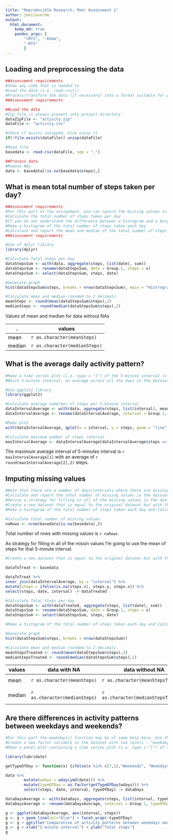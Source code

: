 ```yaml
---
title: "Reproducible Research: Peer Assessment 1"
author: jmvilaverde
output: 
  html_document:
    keep_md: true
    pandoc_args: [
        "+RTS", "-K64m",
        "-RTS"
        ]
---
```



## Loading and preprocessing the data

```r
##Assessment requirements
#Show any code that is needed to
#Load the data (i.e. read.csv())
#Process/transform the data (if necessary) into a format suitable for your analysis
##Assessment requirements
```

```r
##Load the data
#Zip file is always present into project directory
dataZipFile <- "activity.zip"
dataFile <- "activity.csv"

#Check if exists unzipped, else unzip it
if(!file.exists(dataFile)) unzip(dataFile)

#Read file
basedata <- read.csv(dataFile, sep = ",")

##Process data
#Remove NAs
data <- basedata[!is.na(basedata$steps),]
```


## What is mean total number of steps taken per day?
```r
##Assessment requirements
#For this part of the assignment, you can ignore the missing values in the dataset.
#Calculate the total number of steps taken per day
#If you do not understand the difference between a histogram and a barplot, research the difference between them. 
#Make a histogram of the total number of steps taken each day
#Calculate and report the mean and median of the total number of steps taken per day
##Assessment requirements
```

```r
#Use of dplyr library
library(dplyr)

#Calculate Total Steps per day
dataStepsSum <- with(data, aggregate(steps, list(date), sum))
dataStepsSum <- rename(dataStepsSum, date = Group.1, steps = x)
dataStepsSum <- select(dataStepsSum, steps, date)
```

```r
#Generate graph
hist(dataStepsSum$steps, breaks = nrow(dataStepsSum), main = "Histrogram of Total Steps per Day - Frequency", xlab = "Total Steps")
```

```r
#Calculate mean and median rounded to 2 decimals
meanSteps <- round(mean(dataStepsSum$steps),2)
medianSteps <- round(median(dataStepsSum$steps),2)
```

Values of mean and median for data without NAs

.      | values
------ | -----------------------------
mean   | `r as.character(meanSteps)`
median | `r as.character(medianSteps)`


## What is the average daily activity pattern?

```r
#Make a time series plot (i.e. type = "l") of the 5-minute interval (x-axis) and the average number of steps taken, averaged across all days (y-axis)
#Which 5-minute interval, on average across all the days in the dataset, contains the maximum number of steps?
```

```r
#Use ggplot2 library
library(ggplot2)

#Calculate average numerber of steps per 5-minute interval
dataIntervalAverage <- with(data, aggregate(steps, list(interval), mean))
dataIntervalAverage <- rename(dataIntervalAverage, interval = Group.1, steps = x)

#Make plot
with(dataIntervalAverage, qplot(x = interval, y = steps, geom = "line", main = "Average of steps taken by 5-minute interval", xlab = "5-minute interval", ylab = "Average steps"))
```


```r
#Calculate maximum number of steps interval
maxIntervalAverage <- dataIntervalAverage[dataIntervalAverage$steps == max(dataIntervalAverage$steps),]
```

The maximum average interval of 5-minutes interval is `r maxIntervalAverage[1]` with an average of `r round(maxIntervalAverage[2],2)` steps.


## Imputing missing values

```r
#Note that there are a number of days/intervals where there are missing values (coded as NA). The presence of missing days may introduce bias into some calculations or summaries of the data.
#Calculate and report the total number of missing values in the dataset (i.e. the total number of rows with NAs)
#Devise a strategy for filling in all of the missing values in the dataset. The strategy does not need to be sophisticated. For example, you could use the mean/median for that day, or the mean for that 5-minute interval, etc.
#Create a new dataset that is equal to the original dataset but with the missing data filled in.
#Make a histogram of the total number of steps taken each day and Calculate and report the mean and median total number of steps taken per day. Do these values differ from the estimates from the first part of the assignment? What is the impact of imputing missing data on the estimates of the total daily number of steps?
```


```r
#Calculate total number of missing values
naRows <- nrow(basedata[is.na(basedata),])
```

Total number of rows with missing values is `r naRows`

As strategy for filling in all of the missin values I'm going to use the mean of steps for that 5-minute interval.

```r
#Create a new dataset that is equal to the original dataset but with the missing data filled in.

dataToTreat <- basedata

dataToTreat %>% 
inner_join(dataIntervalAverage, by = "interval") %>%
mutate(steps = ifelse(is.na(steps.x), steps.y, steps.x)) %>%
select(steps, date, interval) -> dataTreated

#Calculate Total Steps per day
dataStepsSum <- with(dataTreated, aggregate(steps, list(date), sum))
dataStepsSum <- rename(dataStepsSum, date = Group.1, steps = x)
dataStepsSum <- select(dataStepsSum, steps, date)
```

```r
#Make a histogram of the total number of steps taken each day and Calculate and report the mean and median total number of steps taken per day. Do these values differ from the estimates from the first part of the assignment? What is the impact of imputing missing data on the estimates of the total daily number of steps?

#Generate graph
hist(dataStepsSum$steps, breaks = nrow(dataStepsSum))
```

```r

#Calculate mean and median rounded to 2 decimals
meanStepsTreated <- round(mean(dataStepsSum$steps),2)
medianStepsTreated <- round(median(dataStepsSum$steps),2)
```

values | data with NA                  | data without NA                      | difference
------ | ----------------------------- | ------------------------------------ | ------------------------------------------------
mean   | `r as.character(meanSteps)`   | `r as.character(meanStepsTreated)`   | `r as.character(meanSteps-meanStepsTreated)`
median | `r as.character(medianSteps)` | `r as.character(medianStepsTreated)` | `r as.character(medianSteps-medianStepsTreated)`

## Are there differences in activity patterns between weekdays and weekends?

```r
#For this part the weekdays() function may be of some help here. Use the dataset with the filled-in missing values for this part.
#Create a new factor variable in the dataset with two levels – “weekday” and “weekend” indicating whether a given date is a weekday or weekend day.
#Make a panel plot containing a time series plot (i.e. type = "l") of the 5-minute interval (x-axis) and the average number of steps taken, averaged across all weekday days or weekend days (y-axis). See the README file in the GitHub repository to see an example of what this plot should look like using simulated data.
```


```r
library(lubridate)

getTypeOfDay <- function(x) {ifelse(x %in% c(7,1),"Weekends", "Weekdays")}

data %>%
        mutate(wdays = wday(ymd(date))) %>% 
        mutate(typeOfDay = as.factor(getTypeOfDay(wdays))) %>%
        select(steps, date, interval, typeOfDay) -> dataDays

dataDaysAverage <- with(dataDays, aggregate(steps, list(interval, typeOfDay), mean))
dataDaysAverage <- rename(dataDaysAverage, interval = Group.1, typeOfDay = Group.2, steps = x)
```


```r
g <- ggplot(dataDaysAverage, aes(interval, steps)) 
g <- g + geom_line(col="blue") + facet_wrap(~typeOfDay)
g <- g + ggtitle("Comparative of activity patterns between weekdays and weekends")
g <- g + xlab("5-minute interval") + ylab("Total steps")
g

```

